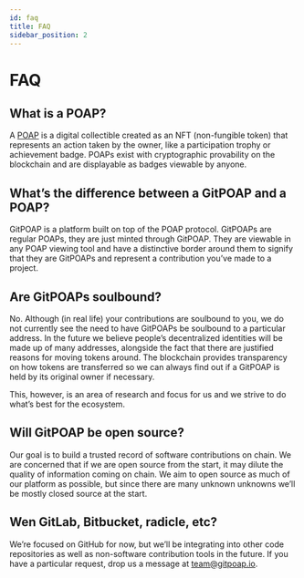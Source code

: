 ```yaml
---
id: faq
title: FAQ
sidebar_position: 2
---
```


# FAQ

## What is a POAP?

A [POAP](https://poap.xyz) is a digital collectible created as an NFT (non-fungible token) that represents an action taken by the owner, like a participation trophy or achievement badge. POAPs exist with cryptographic provability on the blockchain and are displayable as badges viewable by anyone.

## What’s the difference between a GitPOAP and a POAP?

GitPOAP is a platform built on top of the POAP protocol. GitPOAPs are regular POAPs, they are just minted through GitPOAP. They are viewable in any POAP viewing tool and have a distinctive border around them to signify that they are GitPOAPs and represent a contribution you’ve made to a project.

## Are GitPOAPs soulbound?

No. Although (in real life) your contributions are soulbound to you, we do not currently see the need to have GitPOAPs be soulbound to a particular address. In the future we believe people’s decentralized identities will be made up of many addresses, alongside the fact that there are justified reasons for moving tokens around. The blockchain provides transparency on how tokens are transferred so we can always find out if a GitPOAP is held by its original owner if necessary.

This, however, is an area of research and focus for us and we strive to do what’s best for the ecosystem.

## Will GitPOAP be open source?

Our goal is to build a trusted record of software contributions on chain. We are concerned that if we are open source from the start, it may dilute the quality of information coming on chain. We aim to open source as much of our platform as possible, but since there are many unknown unknowns we’ll be mostly closed source at the start.

## Wen GitLab, Bitbucket, radicle, etc?

We’re focused on GitHub for now, but we’ll be integrating into other code repositories as well as non-software contribution tools in the future. If you have a particular request, drop us a message at team@gitpoap.io.
